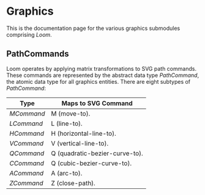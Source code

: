 # Graphics

This is the documentation page for the various graphics submodules comprising
_Loom_.

## PathCommands

Loom operates by applying matrix transformations to SVG path commands. These
commands are represented by the abstract data type _PathCommand_, the atomic
data type for all graphics entities. There are eight subtypes of _PathCommand_:

| Type       | Maps to SVG Command            |
| ---------- | ------------------------------ |
| _MCommand_ | M (move-to).                   |
| _LCommand_ | L (line-to).                   |
| _HCommand_ | H (horizontal-line-to).        |
| _VCommand_ | V (vertical-line-to).          |
| _QCommand_ | Q (quadratic-bezier-curve-to). |
| _CCommand_ | Q (cubic-bezier-curve-to).     |
| _ACommand_ | A (arc-to).                    |
| _ZCommand_ | Z (close-path).                |

